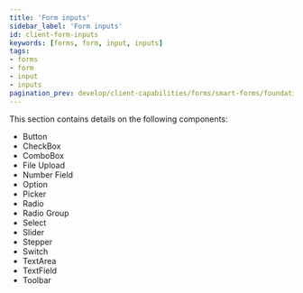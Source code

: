 ```yaml
---
title: 'Form inputs'
sidebar_label: 'Form inputs'
id: client-form-inputs
keywords: [forms, form, input, inputs]
tags:
- forms
- form
- input
- inputs
pagination_prev: develop/client-capabilities/forms/smart-forms/foundation-forms-filters
---
```


This section contains details on the following components:

- Button
- CheckBox
- ComboBox
- File Upload
- Number Field
- Option
- Picker
- Radio
- Radio Group
- Select
- Slider
- Stepper
- Switch
- TextArea
- TextField
- Toolbar
